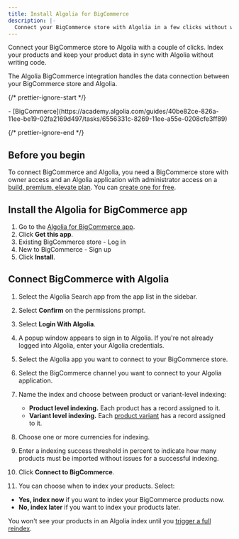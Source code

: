 ```yaml
---
title: Install Algolia for BigCommerce
description: |-
  Connect your BigCommerce store with Algolia in a few clicks without writing code.
---
```


Connect your BigCommerce store to Algolia with a couple of clicks.
Index your products and keep your product data in sync with Algolia without writing code.

The Algolia BigCommerce integration handles the data connection between your BigCommerce store and Algolia.

{/* prettier-ignore-start */}

<Info>
  - [BigCommerce](https://academy.algolia.com/guides/40be82ce-826a-11ee-be19-02fa2169d497/tasks/6556331c-8269-11ee-a55e-0208cfe3ff89)
</Info>

{/* prettier-ignore-end */}

## Before you begin

To connect BigCommerce and Algolia, you need a BigCommerce store with owner access and an Algolia application with administrator access on a [build, premium, elevate plan](https://www.algolia.com/pricing/). You can [create one for free](/guides/sending-and-managing-data/manage-indices-and-apps/manage-your-apps/).

## Install the Algolia for BigCommerce app

1. Go to the [Algolia for BigCommerce app](https://www.bigcommerce.com/apps/algolia-search-discovery/).
1. Click **Get this app**.
1. Existing BigCommerce store - Log in
1. New to BigCommerce - Sign up
1. Click **Install**.

## Connect BigCommerce with Algolia

1. Select the Algolia Search app from the app list in the sidebar.

1. Select **Confirm** on the permissions prompt.

1. Select **Login With Algolia**.

1. A popup window appears to sign in to Algolia. If you're not already logged into Algolia, enter your Algolia credentials.

1. Select the Algolia app you want to connect to your BigCommerce store.

1. Select the BigCommerce channel you want to connect to your Algolia application.

1. Name the index and choose between product or variant-level indexing:
   - **Product level indexing.** Each product has a record assigned to it.
   - **Variant level indexing.** Each [product variant](https://developer.bigcommerce.com/docs/rest-catalog/product-variants) has a record assigned to it.

1. Choose one or more currencies for indexing.

1. Enter a indexing success threshold in percent to indicate how many products must be imported without issues for a successful indexing.

1. Click **Connect to BigCommerce**.

1. You can choose when to index your products. Select:

- **Yes, index now** if you want to index your BigCommerce products now.
- **No, index later** if you want to index your products later.

You won't see your products in an Algolia index until you [trigger a full reindex](/integration/bigcommerce/get-started/configuration/#trigger-a-full-reindex).
